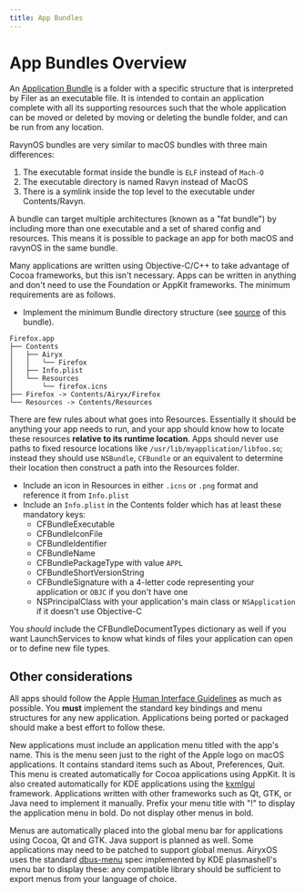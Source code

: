 ```yaml
---
title: App Bundles
---
```


# App Bundles Overview

An [Application Bundle](https://developer.apple.com/documentation/foundation/bundle) is a folder with a specific structure that is interpreted by Filer as an executable file. It is intended to contain an application complete with all its supporting resources such that the whole application can be moved or deleted by moving or deleting the bundle folder, and can be run from any location.

RavynOS bundles are very similar to macOS bundles with three main differences:

1.  The executable format inside the bundle is `ELF` instead of `Mach-O`
2.  The executable directory is named Ravyn instead of MacOS
3.  There is a symlink inside the top level to the executable under Contents/Ravyn.

A bundle can target multiple architectures (known as a "fat bundle") by including more than one executable and a set of shared config and resources. This means it is possible to package an app for both macOS and ravynOS in the same bundle.

Many applications are written using Objective-C/C++ to take advantage of Cocoa frameworks, but this isn't necessary. Apps can be written in anything and don't need to use the Foundation or AppKit frameworks. The minimum requirements are as follows.

- Implement the minimum Bundle directory structure (see [source](https://github.com/ravynsoft/Firefox_app) of this bundle).

```
Firefox.app
├── Contents
│   ├── Airyx
│   │   └── Firefox
│   ├── Info.plist
│   └── Resources
│       └── firefox.icns
├── Firefox -> Contents/Airyx/Firefox
└── Resources -> Contents/Resources
```

There are few rules about what goes into Resources. Essentially it should be anything your app needs to run, and your app should know how to locate these resources **relative to its runtime location**. Apps should never use paths to fixed resource locations like `/usr/lib/myapplication/libfoo.so`; instead they should use `NSBundle`, `CFBundle` or an equivalent to determine their location then construct a path into the Resources folder.

- Include an icon in Resources in either `.icns` or `.png` format and reference it from `Info.plist`
- Include an `Info.plist` in the Contents folder which has at least these mandatory keys:
  - CFBundleExecutable
  - CFBundleIconFile
  - CFBundleIdentifier
  - CFBundleName
  - CFBundlePackageType with value `APPL`
  - CFBundleShortVersionString
  - CFBundleSignature with a 4-letter code representing your application or `OBJC` if you don't have one
  - NSPrincipalClass with your application's main class or `NSApplication` if it doesn't use Objective-C

You _should_ include the CFBundleDocumentTypes dictionary as well if you want LaunchServices to know what kinds of files your application can open or to define new file types.

## Other considerations

All apps should follow the Apple [Human Interface Guidelines](https://developer.apple.com/design/human-interface-guidelines/) as much as possible. You **must** implement the standard key bindings and menu structures for any new application. Applications being ported or packaged should make a best effort to follow these.

New applications must include an application menu titled with the app's name. This is the menu seen just to the right of the Apple logo on macOS applications. It contains standard items such as About, Preferences, Quit. This menu is created automatically for Cocoa applications using AppKit. It is also created automatically for KDE applications using the [kxmlgui](https://api.kde.org/frameworks/kxmlgui/html/index.html) framework. Applications written with other frameworks such as Qt, GTK, or Java need to implement it manually. Prefix your menu title with "!" to display the application menu in bold. Do not display other menus in bold.

Menus are automatically placed into the global menu bar for applications using Cocoa, Qt and GTK. Java support is planned as well. Some applications may need to be patched to support global menus. AiryxOS uses the standard [dbus-menu](https://web.archive.org/web/20230323121242/https://github.com/mszoek/airyx/blob/main/Frameworks/DBusKit/dbus-menu.xml) spec implemented by KDE plasmashell's menu bar to display these: any compatible library should be sufficient to export menus from your language of choice.
